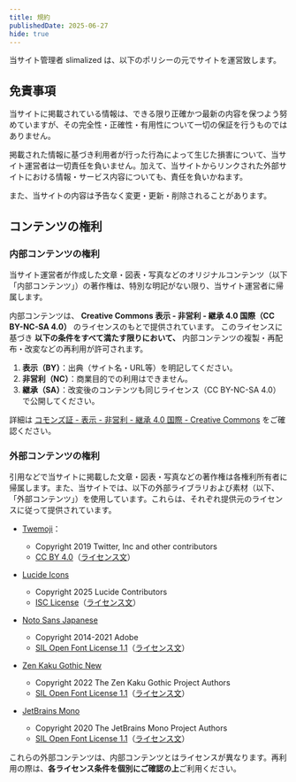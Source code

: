 ```yaml
---
title: 規約
publishedDate: 2025-06-27
hide: true
---
```


当サイト管理者 slimalized は、以下のポリシーの元でサイトを運営致します。

## 免責事項

当サイトに掲載されている情報は、できる限り正確かつ最新の内容を保つよう努めていますが、その完全性・正確性・有用性について一切の保証を行うものではありません。

掲載された情報に基づき利用者が行った行為によって生じた損害について、当サイト運営者は一切責任を負いません。加えて、当サイトからリンクされた外部サイトにおける情報・サービス内容についても、責任を負いかねます。

また、当サイトの内容は予告なく変更・更新・削除されることがあります。

## コンテンツの権利

### 内部コンテンツの権利

当サイト運営者が作成した文章・図表・写真などのオリジナルコンテンツ（以下「内部コンテンツ」）の著作権は、特別な明記がない限り、当サイト運営者に帰属します。

内部コンテンツは、 **Creative Commons 表示 - 非営利 - 継承 4.0 国際（CC BY-NC-SA 4.0）** のライセンスのもとで提供されています。  このライセンスに基づき **以下の条件をすべて満たす限りにおいて、** 内部コンテンツの複製・再配布・改変などの再利用が許可されます。

1. **表示（BY）**：出典（サイト名・URL等）を明記してください。
2. **非営利（NC）**：商業目的での利用はできません。
3. **継承（SA）**：改変後のコンテンツも同じライセンス（CC BY-NC-SA 4.0）で公開してください。

詳細は [コモンズ証 - 表示 - 非営利 - 継承 4.0 国際 - Creative Commons](https://creativecommons.org/licenses/by-nc-sa/4.0/deed.ja) をご確認ください。


### 外部コンテンツの権利

引用などで当サイトに掲載した文章・図表・写真などの著作権は各権利所有者に帰属します。また、当サイトでは、以下の外部ライブラリおよび素材（以下、「外部コンテンツ」）を使用しています。これらは、それぞれ提供元のライセンスに従って提供されています。

- [Twemoji](https://github.com/twitter/twemoji)：
    - Copyright 2019 Twitter, Inc and other contributors
    - [CC BY 4.0](https://github.com/twitter/twemoji?tab=readme-ov-file#license)（[ライセンス文](https://creativecommons.org/licenses/by-nc-sa/4.0/legalcode)）

- [Lucide Icons](https://lucide.dev/)
    - Copyright 2025 Lucide Contributors
    - [ISC License](https://lucide.dev/license)（[ライセンス文](https://opensource.org/license/isc-license-txt)）

- [Noto Sans Japanese](https://fonts.google.com/noto/specimen/Noto+Sans+JP)
    - Copyright 2014-2021 Adobe
    - [SIL Open Font License 1.1](https://fonts.google.com/noto/specimen/Noto+Sans+JP/license)（[ライセンス文](https://openfontlicense.org/documents/OFL.txt)）

- [Zen Kaku Gothic New](https://fonts.google.com/specimen/Zen+Kaku+Gothic+New)
    - Copyright 2022 The Zen Kaku Gothic Project Authors
    - [SIL Open Font License 1.1](https://fonts.google.com/specimen/Zen+Kaku+Gothic+New/license)（[ライセンス文](https://openfontlicense.org/documents/OFL.txt)）

- [JetBrains Mono](https://www.jetbrains.com/lp/mono/)
    - Copyright 2020 The JetBrains Mono Project Authors
    - [SIL Open Font License 1.1](https://www.jetbrains.com/lp/mono/#license)（[ライセンス文](https://openfontlicense.org/documents/OFL.txt)）


これらの外部コンテンツは、内部コンテンツとはライセンスが異なります。再利用の際は、**各ライセンス条件を個別にご確認の上**ご利用ください。



